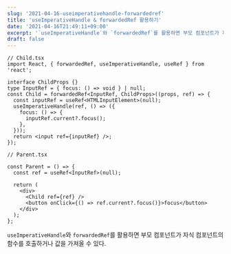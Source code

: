 ```yaml
---
slug: '2021-04-16-useimperativehandle-forwardedref'
title: 'useImperativeHandle & forwardedRef 활용하기'
date: '2021-04-16T21:49:11+09:00'
excerpt: '`useImperativeHandle`와 `forwardedRef`를 활용하면 부모 컴포넌트가 자식 컴포넌트의 함수를 호출하거나 값을 가져올 수 있다.'
draft: false
---
```


```tsx
// Child.tsx
import React, { forwardedRef, useImperativeHandle, useRef } from 'react';

interface ChildProps {}
type InputRef = { focus: () => void } | null;
const Child = forwardedRef<InputRef, ChildProps>((props, ref) => {
  const inputRef = useRef<HTMLInputElement>(null);
  useImperativeHandle(ref, () => ({
    focus: () => {
      inputRef.current?.focus();
    },
  }));
  return <input ref={inputRef} />;
});
```

```tsx
// Parent.tsx

const Parent = () => {
  const ref = useRef<InputRef>(null);

  return (
    <div>
      <Child ref={ref} />
      <button onClick={() => ref.current?.focus()}>focus</button>
    </div>
  );
};
```

`useImperativeHandle`와 `forwardedRef`를 활용하면 부모 컴포넌트가 자식 컴포넌트의 함수를 호출하거나 값을 가져올 수 있다.
